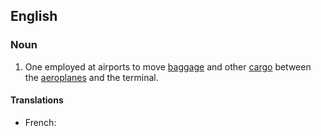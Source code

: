 ==English==
{{wikipedia}}

===Noun===
{{en-noun}}

# One employed at airports to move [[baggage]] and other [[cargo]] between the [[aeroplane]]s and the terminal.

====Translations====
{{trans-top}}
* French: {{t+|fr|bagagiste|m}}
{{trans-mid}}
{{trans-bottom}}

{{C|en|People|Occupations}}
